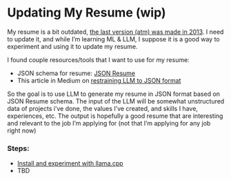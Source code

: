 # Updating My Resume (wip)

My resume is a bit outdated, [the last version (atm) was made in 2013](https://github.com/mudiarto/resume/tree/c263795bd5683e640a0a7d2f4572f74256e0ae40). I need to update it, and while I'm learning ML & LLM, I suppose it is a good way to experiment and using it to update my resume.

I found couple resources/tools that I want to use for my resume:

- JSON schema for resume: [JSON Resume](https://jsonresume.org/)
- This article in Medium on [restraining LLM to JSON format](https://mychen76.medium.com/practical-techniques-to-constraint-llm-output-in-json-format-e3e72396c670)

So the goal is to use LLM to generate my resume in JSON format based on JSON Resume schema.
The input of the LLM will be somewhat unstructured data of projects i've done, the values I've created, and skills I have, experiences, etc. The output is hopefully a good resume that are interesting and relevant to the job I'm applying for (not that I'm applying for any job right now)


### Steps:

- [Install and experiment with llama.cpp](/extras/20240427-llamacpp-experiment.html)
- TBD